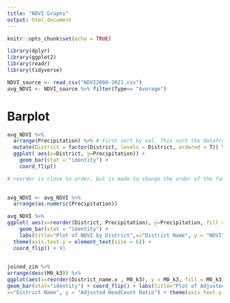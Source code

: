 ```yaml
---
title: "NDVI Graphs"
output: html_document
---
```


```r
knitr::opts_chunk$set(echo = TRUE)

```
```r
library(dplyr)
library(ggplot2)
library(readr)
library(tidyverse)
```
```r
NDVI_source <- read_csv("NDVI2000-2021.csv")
avg_NDVI <- NDVI_source %>% filter(Type== "Average")
```

# Barplot
```r
avg_NDVI %>%
  arrange(Precipitation) %>% # First sort by val. This sort the dataframe but NOT the factor levels
  mutate(District = factor(District, levels = District, ordered = T)) %>%   # This trick update the factor levels
  ggplot( aes(x=District, y=Precipitation)) + 
    geom_bar(stat = "identity") +
    coord_flip()
```

```r
# reorder is close to order, but is made to change the order of the factor levels.

 
avg_NDVI <- avg_NDVI %>% 
  arrange(as.numeric(Precipitation))

avg_NDVI %>%
ggplot( aes(x=reorder(District, Precipitation), y=Precipitation, fill = Precipitation)) + 
    geom_bar(stat = "identity") +
    labs(title="Plot of NDVI by District",x="District Name", y = "NDVI") + 
  theme(axis.text.y = element_text(size = 6)) + 
  coord_flip() + 91
  
```



```r
joined_zim %>%
arrange(desc(M0_k3)) %>%
ggplot(aes(x=reorder(District_name.x , M0_k3), y = M0_k3, fill = M0_k3)) +
geom_bar(stat="identity") + coord_flip() + labs(title="Plot of Adjusted Headcount Ratio per District",
x="District Name", y = "Adjusted HeadCount Ratio") + theme(axis.text.y = element_text(size = 6)) + guides(fill=guide_legend(title="AHR")) + 8
```


